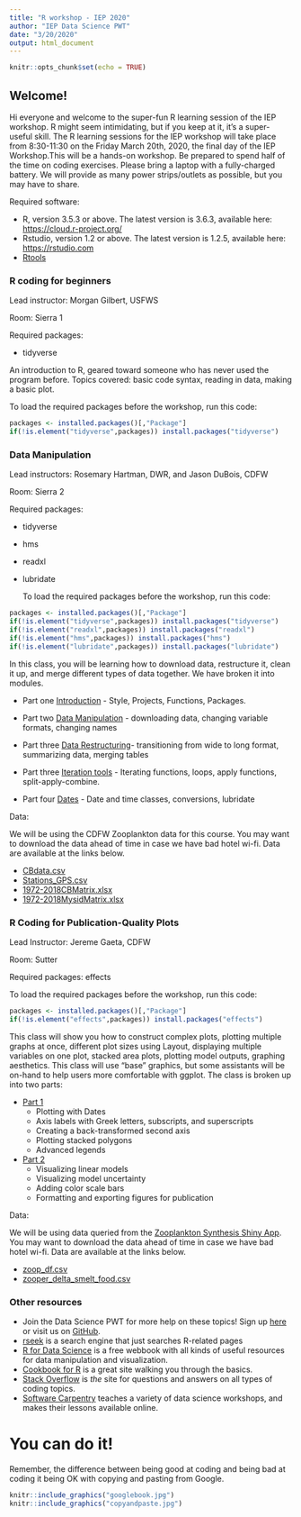 ```yaml
---
title: "R workshop - IEP 2020"
author: "IEP Data Science PWT"
date: "3/20/2020"
output: html_document
---
```


```r
knitr::opts_chunk$set(echo = TRUE)
```

## Welcome!

Hi everyone and welcome to the super-fun R learning session of the IEP workshop. R might seem intimidating, but if you keep at it, it's a super-useful skill. The R learning sessions for the IEP workshop will take place from 8:30-11:30 on the Friday March 20th, 2020, the final day of the IEP Workshop.This will be a hands-on workshop. Be prepared to spend half of the time on coding exercises. Please bring a laptop with a fully-charged battery. We will provide as many power strips/outlets as possible, but you may have to share.

Required software: 

* R, version 3.5.3 or above. The latest version is 3.6.3, available here: [https://cloud.r-project.org/](https://cloud.r-project.org/) 
* Rstudio, version 1.2 or above. The latest version is 1.2.5, available here: [https://rstudio.com](https://rstudio.com/products/rstudio/download/#download)  
* [Rtools](https://cran.r-project.org/bin/windows/Rtools/) 


### R coding for beginners

Lead instructor: Morgan Gilbert, USFWS

Room: Sierra 1 

Required packages: 

* tidyverse

An introduction to R, geared toward someone who has never used the program before. Topics covered: basic code syntax, reading in data, making a basic plot. 


  To load the required packages before the workshop, run this code:
  
```r
packages <- installed.packages()[,"Package"]
if(!is.element("tidyverse",packages)) install.packages("tidyverse")

```



### Data Manipulation

Lead instructors: Rosemary Hartman, DWR, and Jason DuBois, CDFW

Room: Sierra 2

Required packages: 

* tidyverse
* hms
* readxl
* lubridate

  To load the required packages before the workshop, run this code:
  
```r
packages <- installed.packages()[,"Package"]
if(!is.element("tidyverse",packages)) install.packages("tidyverse")
if(!is.element("readxl",packages)) install.packages("readxl")
if(!is.element("hms",packages)) install.packages("hms")
if(!is.element("lubridate",packages)) install.packages("lubridate")

```


In this class, you will be learning how to download data, restructure it, clean it up, and merge different types of data together. We have broken it into modules.


* Part one [Introduction](IntrotoDataManip.html) - Style, Projects, Functions, Packages.

* Part two [Data Manipulation](data-mainpulation.html) - downloading data, changing variable formats, changing names

* Part three [Data Restructuring](dataset-restructuring.html)- transitioning from wide to long format, summarizing data, merging tables

* Part three [Iteration tools](applyfunctions.html) - Iterating functions, loops, apply functions, split-apply-combine.

* Part four [Dates](Date-manipulation.html) - Date and time classes, conversions, lubridate


Data:

We will be using the CDFW Zooplankton data for this course. You may want to download the data ahead of time in case we have bad hotel wi-fi. Data are available at the links below.

* [CBdata.csv](https://github.com/InteragencyEcologicalProgram/RforIEPworkshop/raw/master/Data%20manipulation/CBdata.csv)
* [Stations_GPS.csv](https://github.com/InteragencyEcologicalProgram/RforIEPworkshop/raw/master/Data%20manipulation/Stations_GPS.csv)
* [1972-2018CBMatrix.xlsx](ftp://ftp.wildlife.ca.gov/IEP_Zooplankton/1972-2018CBMatrix.xlsx)
* [1972-2018MysidMatrix.xlsx](ftp://ftp.wildlife.ca.gov/IEP_Zooplankton/1972-2018MysidMatrix.xlsx)


### R Coding for Publication-Quality Plots

Lead Instructor: Jereme Gaeta, CDFW 

Room: Sutter

Required packages: effects

  To load the required packages before the workshop, run this code:
  
```r
packages <- installed.packages()[,"Package"]
if(!is.element("effects",packages)) install.packages("effects")


```


This class will show you how to construct complex plots, plotting multiple graphs at once, different plot sizes using Layout, displaying multiple variables on one plot, stacked area plots, plotting model outputs, graphing aesthetics. This class will use "base" graphics, but some assistants will be on-hand to help users more comfortable with ggplot. The class is broken up into two parts:

* [Part 1]() 
  + Plotting with Dates
  + Axis labels with Greek letters, subscripts, and superscripts
  + Creating a back-transformed second axis
  + Plotting stacked polygons
  + Advanced legends
* [Part 2]()
  + Visualizing linear models
  + Visualizing model uncertainty
  + Adding color scale bars
  + Formatting and exporting figures for publication


Data:

We will be using data queried from the [Zooplankton Synthesis Shiny App](https://deltascience.shinyapps.io/ZoopSynth/). You may want to download the data ahead of time in case we have bad hotel wi-fi. Data are available at the links below.

* [zoop_df.csv](https://github.com/InteragencyEcologicalProgram/RforIEPworkshop/raw/master/Plotting/zoop_df.csv)
* [zooper_delta_smelt_food.csv](https://github.com/InteragencyEcologicalProgram/RforIEPworkshop/raw/master/Plotting/zooper_delta_smelt_food.csv)

### Other resources

* Join the Data Science PWT for more help on these topics! Sign up [here](https://groups.google.com/forum/#!forum/bay-delta-datascience)
or visit us on [GitHub](https://github.com/InteragencyEcologicalProgram/DataScience).
* [rseek](rseek.org) is a search engine that just searches R-related pages
* [R for Data Science](https://r4ds.had.co.nz/index.html) is a free webbook with all kinds of useful resources for data manipulation and visualization.
* [Cookbook for R](http://www.cookbook-r.com/) is a great site walking you through the basics.
* [Stack Overflow](https://stackoverflow.com/) is *the* site for questions and answers on all types of coding topics.
* [Software Carpentry](https://software-carpentry.org/lessons/) teaches a variety of data science workshops, and makes their lessons available online.



# You can do it!

Remember, the difference between being good at coding and being bad at coding it being OK with copying and pasting from Google.

```r
knitr::include_graphics("googlebook.jpg")
knitr::include_graphics("copyandpaste.jpg")
```

